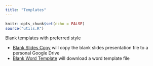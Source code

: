 ```yaml
---
title: "Templates"
---
```


```r
knitr::opts_chunk$set(echo = FALSE)
source("utils.R")
```

Blank templates with preferred style

* [Blank Slides Copy](https://bit.ly/blankslidescopy) will copy the blank slides presentation file to a personal Google Drive
* [Blank Word Template](https://bit.ly/blankwordtemplate) will download a word template file
